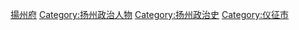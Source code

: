 [[Category:清朝江蘇知縣|揚州府]]
[[Category:扬州政治人物|Category:扬州政治人物]]
[[Category:扬州政治史|Category:扬州政治史]]
[[Category:仪征市|Category:仪征市]]